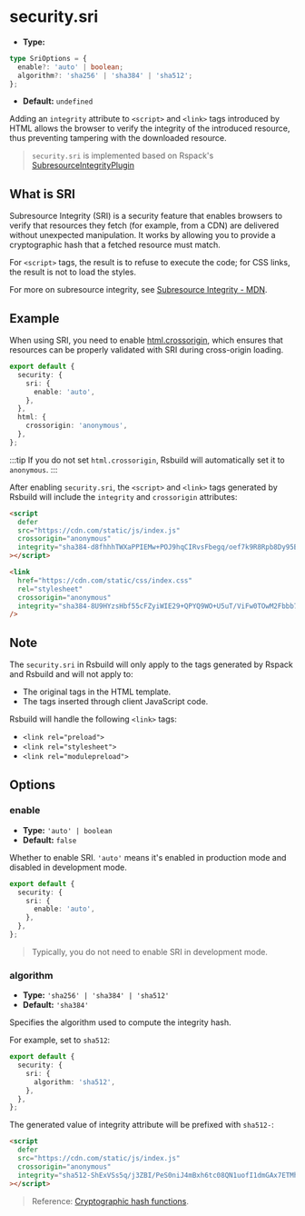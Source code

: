 # security.sri

- **Type:**

```ts
type SriOptions = {
  enable?: 'auto' | boolean;
  algorithm?: 'sha256' | 'sha384' | 'sha512';
};
```

- **Default:** `undefined`

Adding an `integrity` attribute to `<script>` and `<link>` tags introduced by HTML allows the browser to verify the integrity of the introduced resource, thus preventing tampering with the downloaded resource.

> `security.sri` is implemented based on Rspack's [SubresourceIntegrityPlugin](https://rspack.dev/plugins/rspack/subresource-integrity-plugin)

## What is SRI

Subresource Integrity (SRI) is a security feature that enables browsers to verify that resources they fetch (for example, from a CDN) are delivered without unexpected manipulation. It works by allowing you to provide a cryptographic hash that a fetched resource must match.

For `<script>` tags, the result is to refuse to execute the code; for CSS links, the result is not to load the styles.

For more on subresource integrity, see [Subresource Integrity - MDN](https://developer.mozilla.org/en-US/docs/Web/Security/Subresource_Integrity).

## Example

When using SRI, you need to enable [html.crossorigin](/config/html/crossorigin), which ensures that resources can be properly validated with SRI during cross-origin loading.

```ts
export default {
  security: {
    sri: {
      enable: 'auto',
    },
  },
  html: {
    crossorigin: 'anonymous',
  },
};
```

:::tip
If you do not set `html.crossorigin`, Rsbuild will automatically set it to `anonymous`.
:::

After enabling `security.sri`, the `<script>` and `<link>` tags generated by Rsbuild will include the `integrity` and `crossorigin` attributes:

```html
<script
  defer
  src="https://cdn.com/static/js/index.js"
  crossorigin="anonymous"
  integrity="sha384-d8fhhhTWXaPPIEMw+POJ9hqCIRvsFbegq/oef7k9R8Rpb8Dy95B2THPOECdZoLDF"
></script>

<link
  href="https://cdn.com/static/css/index.css"
  rel="stylesheet"
  crossorigin="anonymous"
  integrity="sha384-8U9HYzsHbf55cFZyiWIE29+QPYQ9WO+U5uT/ViFw0TOwM2Fbbb74ZegzRV/nvwrD"
/>
```

## Note

The `security.sri` in Rsbuild will only apply to the tags generated by Rspack and Rsbuild and will not apply to:

- The original tags in the HTML template.
- The tags inserted through client JavaScript code.

Rsbuild will handle the following `<link>` tags:

- `<link rel="preload">`
- `<link rel="stylesheet">`
- `<link rel="modulepreload">`

## Options

### enable

- **Type:** `'auto' | boolean`
- **Default:** `false`

Whether to enable SRI. `'auto'` means it's enabled in production mode and disabled in development mode.

```ts
export default {
  security: {
    sri: {
      enable: 'auto',
    },
  },
};
```

> Typically, you do not need to enable SRI in development mode.

### algorithm

- **Type:** `'sha256' | 'sha384' | 'sha512'`
- **Default:** `'sha384'`

Specifies the algorithm used to compute the integrity hash.

For example, set to `sha512`:

```ts
export default {
  security: {
    sri: {
      algorithm: 'sha512',
    },
  },
};
```

The generated value of integrity attribute will be prefixed with `sha512-`:

```html
<script
  defer
  src="https://cdn.com/static/js/index.js"
  crossorigin="anonymous"
  integrity="sha512-ShExVSs5q/j3ZBI/PeS0niJ4mBxh6tc08QN1uofI1dmGAx7ETMh8/VDddGRewxXQhjCgdgAnaiY3BfnWrUSmZA=="
></script>
```

> Reference: [Cryptographic hash functions](https://www.w3.org/TR/SRI/#cryptographic-hash-functions).
